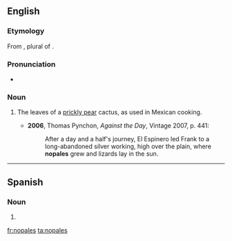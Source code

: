 ==English==

===Etymology===
From {{etyl|es}} {{term|nopales|lang=es}}, plural of {{term|nopal|lang=es}}.

===Pronunciation===
* {{a|UK}} {{IPA|/nəʊˈpɑːlɛz/}}

===Noun===
{{en-plural noun}}

# {{plurale tantum}} The leaves of a [[prickly pear]] cactus, as used in Mexican cooking.
#* '''2006''', Thomas Pynchon, ''Against the Day'', Vintage 2007, p. 441:
#*: After a day and a half's journey, El Espinero led Frank to a long-abandoned silver working, high over the plain, where '''nopales''' grew and lizards lay in the sun.

----

==Spanish==

===Noun===
{{infl|es|noun form}} {{m|p}}

# {{plural of|[[nopal]]|lang=es|nocat=1}}

[[fr:nopales]]
[[ta:nopales]]
